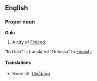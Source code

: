 ==English==
===Proper noun===
'''Oulu'''

#A city of [[Finland]].

"In Oulu" is translated "Oulussa" to [[Finnish]].

====Translations====

*Swedish: [[Uleåborg]]
